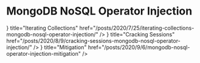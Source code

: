 # MongoDB NoSQL Operator Injection


<Cards>
  <Card
    icon={<NewsletterIcon />}
    title="Iterating Collections"
    href="/posts/2020/7/25/iterating-collections-mongodb-nosql-operator-injection/"
  />
  <Card
    icon={<NewsletterIcon />}
    title="Cracking Sessions"
    href="/posts/2020/8/9/cracking-sessions-mongodb-nosql-operator-injection/"
  />
  <Card
    icon={<NewsletterIcon />}
    title="Mitigation"
    href="/posts/2020/9/6/mongodb-nosql-operator-injection-mitigation"
  />
</Cards>